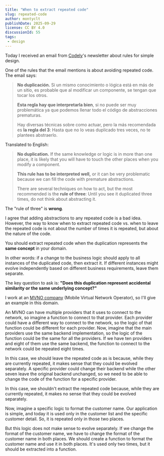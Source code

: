 ```yaml
---
title: "When to extract repeated code"
slug: repeated-code
author: montyclt
publishDate: 2025-09-29
license: CC BY 4.0
discussionId: 55
tags:
 - design
---
```


Today I received an email from [Codely](https://codely.com/en)'s newsletter about rules
for simple design.

One of the rules that the email mentions is about avoiding repeated code. The email says:

> **No duplicación.**
> Si un mismo conocimiento o lógica está en más de un sitio, es probable que al modificar
> un componente, se tengan que tocar los otros.
>
> **Esta regla hay que interpretarla bien**, si no puede ser muy problemática ya que podemos
> llenar todo el código de abstracciones prematuras.
>
> Hay diversas técnicas sobre como actuar, pero la más recomendada es **la regla del 3**:
> Hasta que no lo veas duplicado tres veces, no te plantees abstraerlo.

Translated to English:
> **No duplication.**
> If the same knowledge or logic is in more than one place, it is likely that you will have to
> touch the other places when you modify a component.
>
> **This rule has to be interpreted well,** or it can be very problematic because we can fill
> the code with premature abstractions.
>
> There are several techniques on how to act, but the most recommended is the **rule of three**:
> Until you see it duplicated three times, do not think about abstracting it.

The "rule of three" is **wrong**.

I agree that adding abstractions to any repeated code is a bad idea. However, the way
to know when to extract repeated code vs. when to leave the repeated code is not about the number
of times it is repeated, but about the nature of the code.

You should extract repeated code when the duplication represents the **same concept** in your domain.

In other words: if a change to the business logic should apply to all instances of the duplicated code,
then extract it. If different instances might evolve independently based on different business requirements,
leave them separate.

The key question to ask is: **"Does this duplication represent accidental similarity or the same
underlying concept?"**

I work at an [MVNO company](https://www.vadavo.com) (Mobile Virtual Network Operator), so I'll give an example in this domain.

An MVNO can have multiple providers that it uses to connect to the network, so imagine a function to
connect to that provider. Each provider could have a different way to connect to the network, so
the logic of that function could be different for each provider. Now, imagine that the main providers
use the same backend implementation, so the logic of the function could be the same for all the
providers. If we have ten providers and eight of them use the same backend, the function to connect to the
network could be repeated eight times.

In this case, we should leave the repeated code as is because, while they are currently repeated, it makes
sense that they could be evolved separately. A specific provider could change their backend while
the other seven leave the original backend unchanged, so we need to be able to change the code of the function
for a specific provider.

In this case, we shouldn't extract the repeated code because, while they are currently repeated, it makes no
sense that they could be evolved separately.

Now, imagine a specific logic to format the customer name. Our application is simple, and today
it is used only in the customer list and the specific customer detail. So, it is repeated only
in those two places.

But this logic does not make sense to evolve separately. If we change the format of the customer name,
we have to change the format of the customer name in both places. We should create a function to format
the customer name and use it in both places. It's used only two times, but it should be extracted into a
function.